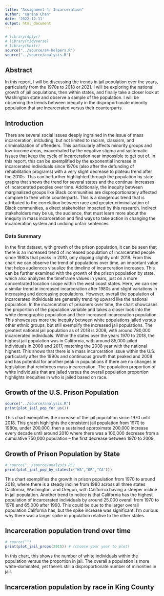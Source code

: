 ```yaml
---
title: "Assignment 4: Incarceration"
author: "Karina Chan"
date: '2022-12-11'
output: html_document
---
```


```r
# library(dplyr)
# library(tidyverse)
# library(knitr)
source("../source/a4-helpers.R")
source("../source/analysis.R")
```

## Abstract 
In this report, I will be discussing the trends in jail population over the years, particularly from the 1970s to 2018 or 2021. I will be exploring the national growth of jail populations, then within states, and finally take a closer look at Washington state and observe a sample of the population. I will be observing the trends between inequity in the disproportionate minority population that are incarcerated versus their counterparts. 


## Introduction 

There are several social issues deeply ingrained in the issue of mass incarceration, inlcluding, but not limited to racism, classism, and criminalization of offenders. This particularly affects minority groups and low-income areas, exacerbated by the negative stigma and systematic issues that keep the cycle of incarceration near impossible to get out of. In this report, this can be exemplified by the exponential increase in incarcerated individuals since 1970s (also after the defunding of rehabilitation programs) with a very slight decrease to plateau trend after the 2010s. This can be further highlighted through the population by state graphs that shows the trend for several states and the continual increases of incarcerated peoples over time. Additionaly, the inequity between marginalized groups like Black communities are disproportionately affected compare to their white counterparts. This is a dangerous trend that is attributed to the correlation between race and greater criminalization of Black communities, a direct stakeholder impacted by this research. Indirect stakeholders may be us, the audience, that must learn more about the inequity in mass incarceration and find ways to take action in changing the incarceration system and undoing unfair sentences.


### Data Summary

In the first dataset, with growth of the prison population, it can be seen that there is an increased trend of increased population of incarcerated people since 1980s that peaks in 2010, only dipping slightly until 2018. From this chart we can observe the trend of populations over time, an important value that helps audiences visualize the timeline of incarceration increases. This can be further examined with the growth of the prison population by state, which also analyzes the timeframe values in years, just on a more concentrated location scope within the west coast states. Here, we can see a similar trend in increased incarceration after 1980s and slight variations in increasing and decreasing populations. However, overall the population of incarcerated individuals are generally trending upward like the national population. In the incarceration of prisoners over time, the chart showcases the proportion of the population variable and takes a closer look into the white demographic population and their increased incarceration population. This showcases more the inequity between white populations jailed versus other ethnic groups, but still exemplify the increased jail populations. The greatest national jail population as of 2018 is 2008, with around 780,000 incarcerated individuals. Within the states over the years 1970 to 2018, the highest jail population was in California, with around 85,000 jailed individuals in 2008 and 2017, matching the 2008 year with the national highest. This shows that there is a mass incarceration issue within the U.S. particularly after the 1990s and continuous growth that peaked and 2008 and has potential for another peak in populations if there are no changes in legislation that reinforces mass incarceration. The population proportion of white individuals that are jailed versus the overall population proportion highlights inequities in who is jailed based on race. 

## Growth of the U.S. Prison Population

```r
source("../source/analysis.R")
print(plot_jail_pop_for_us())
```

This chart exemplifies the increase of the jail population since 1970 until 2018. This graph highlights the consistent jail population from 1970 to 1980s, under 200,000, then a sustained approximate 200,000 increase every decade until around 2010 where there was a 100,000 decrease from a cumulative 750,000 population -- the first decrease between 1970 to 2009. 

## Growth of Prison Population by State

```r
# source("../source/analysis.R")
print(plot_jail_pop_by_states(c("WA","OR","CA")))
```

This chart exemplifies the growth in prison population from 1970 to around 2018, where there is a steady incline from 1980 across all three states California, Washington, and Oregon, with California having a steeper incline in jail population. Another trend to notice is that California has the highest population of incarcerated individuals by around 25,000 overall from 1970 to 1978 and 65,000 after 1990. This could be due to the larger overall population California has, but the spike increase was significant. I'm curious why there was a larger spike in population relative to the other states.

## Incarceration population trend over time

```r
# source("")
print(plot_jail_props(2015)) # (choose your year to plot)
```

In this chart, this shows the number of white individuals within the population versus the proportion in jail. The overall a population is more white-dominated, yet there’s still a disproportionate number of minorities in jail. 


## Incarceration population by race in King County

<!-- ```{r incarceration_pop_byrace_KingCounty, echo = FALSE} -->
<!-- # source("") -->
<!-- print(plot_jail_props(2021)) -->
<!-- ``` -->


